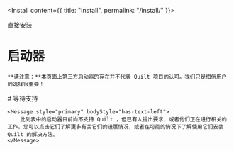 
<Install content={{ title: "Install", permalink: "/install/" }}>
<div slot="direct">
    直接安装
</div>

<div slot="launchers">
    <h1 class="mb-0">启动器</h1>

    **请注意：**本页面上第三方启动器的存在并不代表 Quilt 项目的认可。我们只是相信用户的选择很重要！

</div>

<div slot="awaitingSupport">
    # 等待支持

    <Message style="primary" bodyStyle="has-text-left">
        此列表中的启动器目前尚不支持 Quilt ，但已有人提出要求，或者他们正在进行相关的工作。您可以点击它们了解更多有关它们的进展情况，或者在可能的情况下了解使用它们安装 Quilt 的解决方法。
    </Message>

</div>

</Install>
